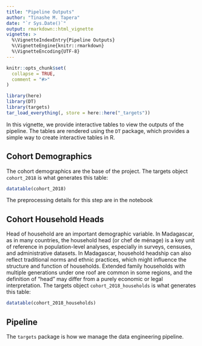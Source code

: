 ```yaml
---
title: "Pipeline Outputs"
author: "Tinashe M. Tapera"
date: "`r Sys.Date()`"
output: rmarkdown::html_vignette
vignette: >
  %\VignetteIndexEntry{Pipeline Outputs}
  %\VignetteEngine{knitr::rmarkdown}
  %\VignetteEncoding{UTF-8}
---
```


```r
knitr::opts_chunk$set(
  collapse = TRUE,
  comment = "#>"
)

library(here)
library(DT)
library(targets)
tar_load_everything(, store = here::here("_targets"))
```

In this vignette, we provide interactive tables to view the outputs of the pipeline. The tables are rendered using the `DT` package, which provides a simple way to create interactive tables in R.

## Cohort Demographics

The cohort demographics are the base of the project. The targets object `cohort_2018` is what generates this table:

```r
datatable(cohort_2018)
```

The preprocessing details for this step are in the notebook 

## Cohort Household Heads

Head of household are an important demographic variable. In Madagascar, as in many countries, the household head
(or chef de ménage) is a key unit of reference in population-level analyses, especially in surveys, censuses, 
and administrative datasets. In Madagascar, household headship can also reflect traditional norms and ethnic
practices, which might influence the structure and function of households. Extended family households with multiple
generations under one roof are common in some regions, and the definition of “head” may differ from a purely economic
or legal interpretation. The targets object `cohort_2018_households` is what generates this table:

```r
datatable(cohort_2018_households)
```

## Pipeline

The `targets` package is how we manage the data engineering pipeline. 